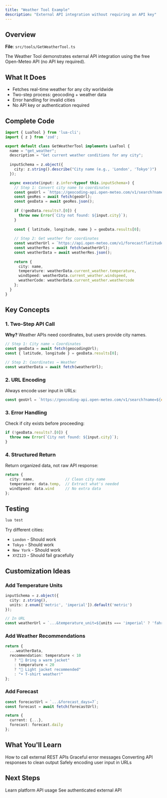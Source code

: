 ```yaml
---
title: "Weather Tool Example"
description: "External API integration without requiring an API key"
---
```


## Overview

**File**: `src/tools/GetWeatherTool.ts`

The Weather Tool demonstrates external API integration using the free Open-Meteo API (no API key required).

## What It Does

- Fetches real-time weather for any city worldwide
- Two-step process: geocoding + weather data
- Error handling for invalid cities
- No API key or authentication required

## Complete Code

```typescript
import { LuaTool } from 'lua-cli';
import { z } from 'zod';

export default class GetWeatherTool implements LuaTool {
  name = "get_weather";
  description = "Get current weather conditions for any city";
  
  inputSchema = z.object({
    city: z.string().describe("City name (e.g., 'London', 'Tokyo')")
  });

  async execute(input: z.infer<typeof this.inputSchema>) {
    // Step 1: Convert city name to coordinates
    const geoUrl = `https://geocoding-api.open-meteo.com/v1/search?name=${encodeURIComponent(input.city)}&count=1`;
    const geoRes = await fetch(geoUrl);
    const geoData = await geoRes.json();
    
    if (!geoData.results?.[0]) {
      throw new Error(`City not found: ${input.city}`);
    }
    
    const { latitude, longitude, name } = geoData.results[0];
    
    // Step 2: Get weather for coordinates
    const weatherUrl = `https://api.open-meteo.com/v1/forecast?latitude=${latitude}&longitude=${longitude}&current_weather=true`;
    const weatherRes = await fetch(weatherUrl);
    const weatherData = await weatherRes.json();
    
    return {
      city: name,
      temperature: weatherData.current_weather.temperature,
      windSpeed: weatherData.current_weather.windspeed,
      weatherCode: weatherData.current_weather.weathercode
    };
  }
}
```

## Key Concepts

### 1. Two-Step API Call

**Why?** Weather APIs need coordinates, but users provide city names.

```typescript
// Step 1: City name → Coordinates
const geoData = await fetch(geocodingUrl);
const { latitude, longitude } = geoData.results[0];

// Step 2: Coordinates → Weather
const weatherData = await fetch(weatherUrl);
```

### 2. URL Encoding

Always encode user input in URLs:

```typescript
const geoUrl = `https://geocoding-api.open-meteo.com/v1/search?name=${encodeURIComponent(input.city)}&count=1`;
```

### 3. Error Handling

Check if city exists before proceeding:

```typescript
if (!geoData.results?.[0]) {
  throw new Error(`City not found: ${input.city}`);
}
```

### 4. Structured Return

Return organized data, not raw API response:

```typescript
return {
  city: name,              // Clean city name
  temperature: data.temp,  // Extract what's needed
  windSpeed: data.wind     // No extra data
};
```

## Testing

```bash
lua test
```

Try different cities:
- `London` - Should work
- `Tokyo` - Should work
- `New York` - Should work  
- `XYZ123` - Should fail gracefully

## Customization Ideas

### Add Temperature Units

```typescript
inputSchema = z.object({
  city: z.string(),
  units: z.enum(['metric', 'imperial']).default('metric')
});

// In URL
const weatherUrl = `...&temperature_unit=${units === 'imperial' ? 'fahrenheit' : 'celsius'}`;
```

### Add Weather Recommendations

```typescript
return {
  ...weatherData,
  recommendation: temperature < 10 
    ? "🧥 Bring a warm jacket"
    : temperature < 20
    ? "👕 Light jacket recommended"
    : "☀️ T-shirt weather!"
};
```

### Add Forecast

```typescript
const forecastUrl = `...&forecast_days=7`;
const forecast = await fetch(forecastUrl);

return {
  current: {...},
  forecast: forecast.daily
};
```

## What You'll Learn

<CardGroup cols={2}>
  <Card title="External APIs" icon="plug">
    How to call external REST APIs
  </Card>
  <Card title="Error Handling" icon="triangle-exclamation">
    Graceful error messages
  </Card>
  <Card title="Data Transformation" icon="shuffle">
    Converting API responses to clean output
  </Card>
  <Card title="URL Encoding" icon="link">
    Safely encoding user input in URLs
  </Card>
</CardGroup>

## Next Steps

<CardGroup cols={2}>
  <Card
    title="User Data Example"
    icon="user"
    href="/examples/user-data"
  >
    Learn platform API usage
  </Card>
  <Card
    title="Payment Example"
    icon="credit-card"
    href="/examples/payment"
  >
    See authenticated external API
  </Card>
</CardGroup>

